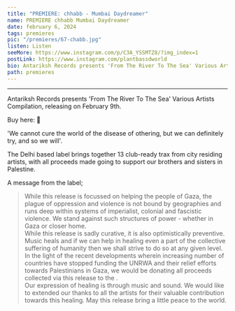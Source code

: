 ---
title: "PREMIERE: chhabb - Mumbai Daydreamer"
name: PREMIERE chhabb Mumbai Daydreamer
date: february 6, 2024
tags: premieres
pic: "/premieres/67-chabb.jpg"
listen: Listen
seeMore: https://www.instagram.com/p/C3A_YSSMTZ8/?img_index=1
postLink: https://www.instagram.com/plantbassdworld
bio: Antariksh Records presents 'From The River To The Sea' Various Artists Compilation, releasing on February 9th.
path: premieres
---

<SoundCloud
  url="https://soundcloud.com/plantbassddjs/premiere-chhabb-mumbai-dreamhunter"
  name="Mumbai Daydreamer"
/>

<hr />

Antariksh Records presents 'From The River To The Sea' Various Artists Compilation, releasing on February 9th.

Buy here: <HoverLink url="antarikshrecords.bandcamp.com/album/from…ompilation" external /> 🌱

'We cannot cure the world of the disease of othering, but we can definitely try, and so we will'.

The Delhi based label brings together 13 club-ready trax from city residing artists, with all proceeds made going to support our brothers and sisters in Palestine.

A message from the label;

<blockquote>
  While this release is focussed on helping the people of Gaza, the plague of oppression and
  violence is not bound by geographies and runs deep within systems of imperialist, colonial and
  fascistic violence. We stand against such structures of power - whether in Gaza or closer home.
  <br />
  While this release is sadly curative, it is also optimistically preventive. Music heals and if we
  can help in healing even a part of the collective suffering of humanity then we shall strive to do
  so at any given level. In the light of the recent developments wherein increasing number of
  countries have stopped funding the UNRWA and their relief efforts towards Palestinians in Gaza, we
  would be donating all proceeds collected via this release to the
  <HoverLink url="https://soundcloud.com/unrwa" name="@unrwa" external />.
  <br />
  Our expression of healing is through music and sound. We would like to extended our thanks to all the
  artists for their valuable contribution towards this healing. May this release bring a little peace
  to the world.
</blockquote>
